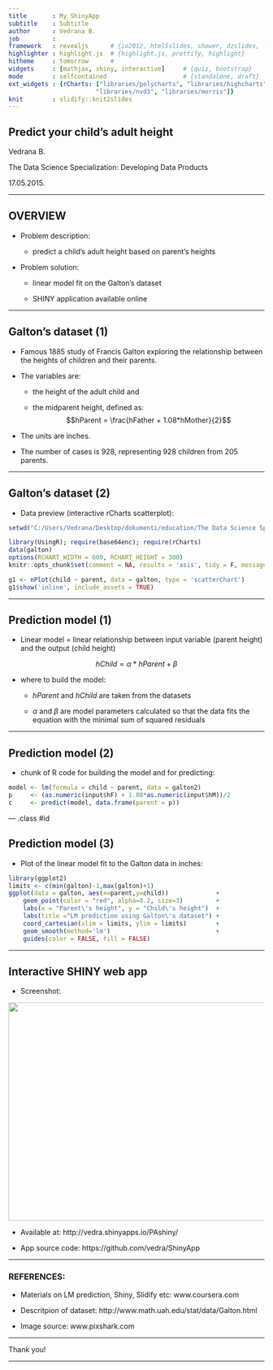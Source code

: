 ```yaml
---
title       : My ShinyApp
subtitle    : Subtitle
author      : Vedrana B.
job         : 
framework   : revealjs      # {io2012, html5slides, shower, dzslides, ...}
highlighter : highlight.js  # {highlight.js, prettify, highlight}
hitheme     : tomorrow      # 
widgets     : [mathjax, shiny, interactive]     # {quiz, bootstrap}
mode        : selfcontained                     # {standalone, draft}
ext_widgets : {rCharts: ["libraries/polycharts", "libraries/highcharts", 
                        "libraries/nvd3", "libraries/morris"]} 
knit        : slidify::knit2slides
---
```



## Predict your child's adult height

Vedrana B.

The Data Science Specialization: Developing Data Products


17.05.2015.

---

## OVERVIEW

- Problem description: 
  
  - predict a child's adult height based on parent's heights



- Problem solution:
  
  - linear model fit on the Galton's dataset
  
  - SHINY application available online

---

## Galton's dataset (1)

- Famous 1885 study of Francis Galton exploring the relationship between the heights of children and their parents. 

- The variables are:

  - the height of the adult child and 
  
  - the midparent height, defined as: $$hParent = \frac{hFather + 1.08*hMother}{2}$$
  
- The units are inches. 

- The number of cases is 928, representing 928 children from 205 parents.

---

## Galton's dataset (2)

- Data preview (interactive rCharts scatterplot):

```r
setwd("C:/Users/Vedrana/Desktop/dokumenti/education/The Data Science Specialization/Course 9 - Data Products/MyFirstSlidfy/")
```

```r
library(UsingR); require(base64enc); require(rCharts)
data(galton)
options(RCHART_WIDTH = 600, RCHART_HEIGHT = 300)
knitr::opts_chunk$set(comment = NA, results = 'asis', tidy = F, message = T)

g1 <- nPlot(child ~ parent, data = galton, type = 'scatterChart')
g1$show('inline', include_assets = TRUE)
```

---

## Prediction model (1)

- Linear model = linear relationship between input variable (parent height) and the output (child height)

 $$hChild = \alpha * hParent + \beta$$

- where to build the model:

  - $hParent$ and $hChild$ are taken from the datasets

  - $\alpha$ and $\beta$ are model parameters calculated so that the data fits the equation with the minimal sum of squared residuals

---

## Prediction model (2)

- chunk of R code for building the model and for predicting:

```r
model <- lm(formula = child ~ parent, data = galton2)
p     <- (as.numeric(input$hF) + 1.08*as.numeric(input$hM))/2
c     <- predict(model, data.frame(parent = p))
```

--- .class #id 

## Prediction model (3)

- Plot of the linear model fit to the Galton data in inches:

```r
library(ggplot2)
limits <- c(min(galton)-1,max(galton)+1)
ggplot(data = galton, aes(x=parent,y=child))             + 
    geom_point(color = "red", alpha=0.2, size=3)         +
    labs(x = "Parent\'s height", y = "Child\'s height")  +
    labs(title ="LM prediction using Galton\'s dataset") + 
    coord_cartesian(xlim = limits, ylim = limits)        +
    geom_smooth(method='lm')                             +
    guides(color = FALSE, fill = FALSE) 
```

---

## Interactive SHINY web app

- Screenshot:

<img width="640" height="430" src="AppShot.png">

- Available at: http://vedra.shinyapps.io/PAshiny/ 

- App source code: https://github.com/vedra/ShinyApp


--- 

### REFERENCES:

- Materials on LM prediction, Shiny, Slidify etc: www.coursera.com

- Descritpion of dataset: http://www.math.uah.edu/stat/data/Galton.html

- Image source: www.pixshark.com

---

Thank you!

---
